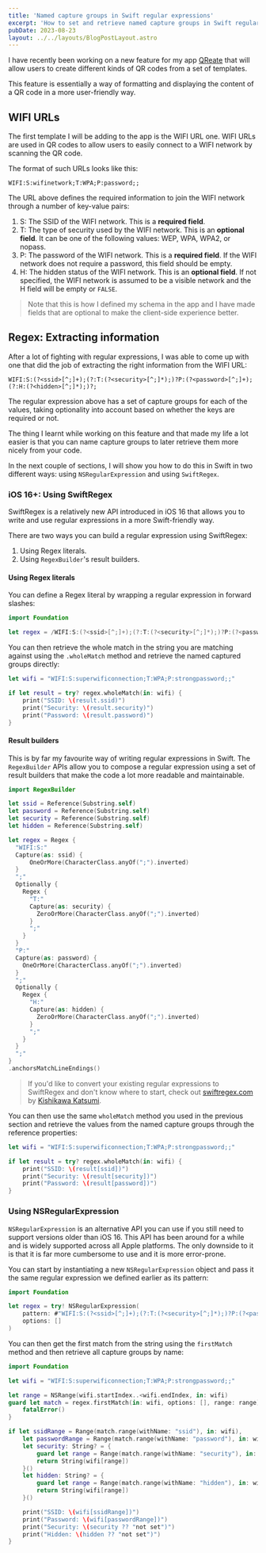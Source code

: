 ```yaml
---
title: 'Named capture groups in Swift regular expressions'
excerpt: 'How to set and retrieve named capture groups in Swift regular expressions using SwiftRegex and NSRegularExpression.'
pubDate: 2023-08-23
layout: ../../layouts/BlogPostLayout.astro
---
```


I have recently been working on a new feature for my app [QReate](https://getqreate.app) that will allow users to create different kinds of QR codes from a set of templates.

This feature is essentially a way of formatting and displaying the content of a QR code in a more user-friendly way.

## WIFI URLs

The first template I will be adding to the app is the WIFI URL one. WIFI URLs are used in QR codes to allow users to easily connect to a WIFI network by scanning the QR code.

The format of such URLs looks like this:

```bash:ExampleWifiURL
WIFI:S:wifinetwork;T:WPA;P:password;;
```

The URL above defines the required information to join the WIFI network through a number of key-value pairs:

1. S: The SSID of the WIFI network. This is a **required field**.
2. T: The type of security used by the WIFI network. This is an **optional field**. It can be one of the following values: WEP, WPA, WPA2, or nopass.
3. P: The password of the WIFI network. This is a **required field**. If the WIFI network does not require a password, this field should be empty.
4. H: The hidden status of the WIFI network. This is an **optional field**. If not specified, the WIFI network is assumed to be a visible network and the H field will be empty or `FALSE`.

> Note that this is how I defined my schema in the app and I have made fields that are optional to make the client-side experience better.

## Regex: Extracting information

After a lot of fighting with regular expressions, I was able to come up with one that did the job of extracting the right information from the WIFI URL:

```bash:WifiRegex
WIFI:S:(?<ssid>[^;]+);(?:T:(?<security>[^;]*);)?P:(?<password>[^;]+);(?:H:(?<hidden>[^;]*);)?;
```

The regular expression above has a set of capture groups for each of the values, taking optionality into account based on whether the keys are required or not.

The thing I learnt while working on this feature and that made my life a lot easier is that you can name capture groups to later retrieve them more nicely from your code.

In the next couple of sections, I will show you how to do this in Swift in two different ways: using `NSRegularExpression` and using `SwiftRegex`.

### iOS 16+: Using SwiftRegex

SwiftRegex is a relatively new API introduced in iOS 16 that allows you to write and use regular expressions in a more Swift-friendly way.

There are two ways you can build a regular expression using SwiftRegex:

1. Using Regex literals.
2. Using `RegexBuilder`'s result builders.

#### Using Regex literals

You can define a Regex literal by wrapping a regular expression in forward slashes:

```swift:SwiftRegex.swift
import Foundation

let regex = /WIFI:S:(?<ssid>[^;]+);(?:T:(?<security>[^;]*);)?P:(?<password>[^;]+);(?:H:(?<hidden>[^;]*);)?;/
```

You can then retrieve the whole match in the string you are matching against using the `.wholeMatch` method and retrieve the named captured groups directly:

```swift:SwiftRegex.swift
let wifi = "WIFI:S:superwificonnection;T:WPA;P:strongpassword;;"

if let result = try? regex.wholeMatch(in: wifi) {
    print("SSID: \(result.ssid)")
    print("Security: \(result.security)")
    print("Password: \(result.password)")
}
```

#### Result builders

This is by far my favourite way of writing regular expressions in Swift. The `RegexBuilder` APIs allow you to compose a regular expression using a set of result builders that make the code a lot more readable and maintainable.

```swift:RegexBuilder.swift
import RegexBuilder

let ssid = Reference(Substring.self)
let password = Reference(Substring.self)
let security = Reference(Substring.self)
let hidden = Reference(Substring.self)

let regex = Regex {
  "WIFI:S:"
  Capture(as: ssid) {
      OneOrMore(CharacterClass.anyOf(";").inverted)
  }
  ";"
  Optionally {
    Regex {
      "T:"
      Capture(as: security) {
        ZeroOrMore(CharacterClass.anyOf(";").inverted)
      }
      ";"
    }
  }
  "P:"
  Capture(as: password) {
    OneOrMore(CharacterClass.anyOf(";").inverted)
  }
  ";"
  Optionally {
    Regex {
      "H:"
      Capture(as: hidden) {
        ZeroOrMore(CharacterClass.anyOf(";").inverted)
      }
      ";"
    }
  }
  ";"
}
.anchorsMatchLineEndings()
```

> If you'd like to convert your existing regular expressions to SwiftRegex and don't know where to start, check out [swiftregex.com](https://swiftregex.com) by [Kishikawa Katsumi](https://twitter.com/k_katsumi).

You can then use the same `wholeMatch` method you used in the previous section and retrieve the values from the named capture groups through the reference properties:

```swift:RegexBuilder.swift
let wifi = "WIFI:S:superwificonnection;T:WPA;P:strongpassword;;"

if let result = try? regex.wholeMatch(in: wifi) {
    print("SSID: \(result[ssid])")
    print("Security: \(result[security])")
    print("Password: \(result[password])")
}
```

### Using NSRegularExpression

`NSRegularExpression` is an alternative API you can use if you still need to support versions older than iOS 16. This API has been around for a while and is widely supported across all Apple platforms. The only downside to it is that it is far more cumbersome to use and it is more error-prone.

You can start by instantiating a new `NSRegularExpression` object and pass it the same regular expression we defined earlier as its pattern:

```swift:NSRegularExpression.swift
import Foundation

let regex = try! NSRegularExpression(
    pattern: #"WIFI:S:(?<ssid>[^;]+);(?:T:(?<security>[^;]*);)?P:(?<password>[^;]+);(?:H:(?<hidden>[^;]*);)?;"#,
    options: []
)
```

You can then get the first match from the string using the `firstMatch` method and then retrieve all capture groups by name:

```swift:NSRegularExpression.swift
import Foundation

let wifi = "WIFI:S:superwificonnection;T:WPA;P:strongpassword;;"

let range = NSRange(wifi.startIndex..<wifi.endIndex, in: wifi)
guard let match = regex.firstMatch(in: wifi, options: [], range: range) else {
    fatalError()
}

if let ssidRange = Range(match.range(withName: "ssid"), in: wifi),
    let passwordRange = Range(match.range(withName: "password"), in: wifi)  {
    let security: String? = {
        guard let range = Range(match.range(withName: "security"), in: wifi) else { return nil }
        return String(wifi[range])
    }()
    let hidden: String? = {
        guard let range = Range(match.range(withName: "hidden"), in: wifi) else { return nil }
        return String(wifi[range])
    }()

    print("SSID: \(wifi[ssidRange])")
    print("Password: \(wifi[passwordRange])")
    print("Security: \(security ?? "not set")")
    print("Hidden: \(hidden ?? "not set")")
}
```
